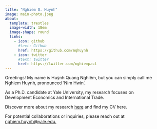 ```yaml
---
title: "Nghiem Q. Huynh"
image: main-photo.jpeg
about: 
  template: trestles
  image-width: 18em 
  image-shape: round
  links:
    - icon: github
      #text: Github
      href: https://github.com/nqhuynh
    - icon: twitter
      #text: twitter
      href: https://twitter.com/nghiempact
---
```


Greetings! My name is Huỳnh Quang Nghiêm, but you can simply call me Nghiem Huynh, pronounced 'Nim Hwin'.

As a Ph.D. candidate at Yale University, my research focuses on Development Economics and International Trade.

Discover more about my research [here](papers.qmd) and find my CV here.

For potential collaborations or inquiries, please reach out at [nghiem.huynh\@yale.edu.]{.underline}
